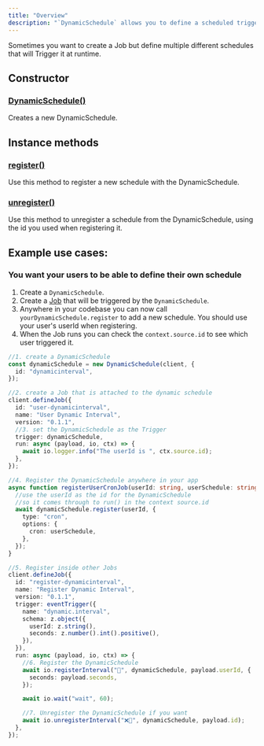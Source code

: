 ```yaml
---
title: "Overview"
description: "`DynamicSchedule` allows you to define a scheduled trigger that can be configured dynamically at runtime."
---
```


Sometimes you want to create a Job but define multiple different schedules that will Trigger it at runtime.

## Constructor

### [DynamicSchedule()](/sdk/dynamicschedule/constructor)

Creates a new DynamicSchedule.

## Instance methods

### [register()](/sdk/dynamicschedule/register)

Use this method to register a new schedule with the DynamicSchedule.

### [unregister()](/sdk/dynamicschedule/unregister)

Use this method to unregister a schedule from the DynamicSchedule, using the id you used when registering it.

## Example use cases:

### You want your users to be able to define their own schedule

1. Create a `DynamicSchedule`.
2. Create a [Job](/sdk/job) that will be triggered by the `DynamicSchedule`.
3. Anywhere in your codebase you can now call `yourDynamicSchedule.register` to add a new schedule. You should use your user's userId when registering.
4. When the Job runs you can check the `context.source.id` to see which user triggered it.

<RequestExample>

```typescript
//1. create a DynamicSchedule
const dynamicSchedule = new DynamicSchedule(client, {
  id: "dynamicinterval",
});

//2. create a Job that is attached to the dynamic schedule
client.defineJob({
  id: "user-dynamicinterval",
  name: "User Dynamic Interval",
  version: "0.1.1",
  //3. set the DynamicSchedule as the Trigger
  trigger: dynamicSchedule,
  run: async (payload, io, ctx) => {
    await io.logger.info("The userId is ", ctx.source.id);
  },
});

//4. Register the DynamicSchedule anywhere in your app
async function registerUserCronJob(userId: string, userSchedule: string) {
  //use the userId as the id for the DynamicSchedule
  //so it comes through to run() in the context source.id
  await dynamicSchedule.register(userId, {
    type: "cron",
    options: {
      cron: userSchedule,
    },
  });
}

//5. Register inside other Jobs
client.defineJob({
  id: "register-dynamicinterval",
  name: "Register Dynamic Interval",
  version: "0.1.1",
  trigger: eventTrigger({
    name: "dynamic.interval",
    schema: z.object({
      userId: z.string(),
      seconds: z.number().int().positive(),
    }),
  }),
  run: async (payload, io, ctx) => {
    //6. Register the DynamicSchedule
    await io.registerInterval("📆", dynamicSchedule, payload.userId, {
      seconds: payload.seconds,
    });

    await io.wait("wait", 60);

    //7. Unregister the DynamicSchedule if you want
    await io.unregisterInterval("❌📆", dynamicSchedule, payload.id);
  },
});
```

</RequestExample>
